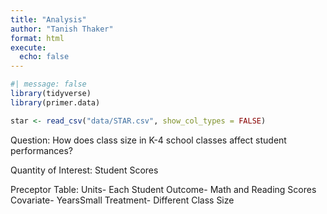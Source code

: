 ```yaml
---
title: "Analysis"
author: "Tanish Thaker"
format: html
execute: 
  echo: false
---
```


```r
#| message: false
library(tidyverse)
library(primer.data)
```

```r
star <- read_csv("data/STAR.csv", show_col_types = FALSE)
```

Question: How does class size in K-4 school classes affect student performances?

Quantity of Interest: Student Scores

Preceptor Table: 
Units- Each Student
Outcome- Math and Reading Scores
Covariate- YearsSmall
Treatment- Different Class Size
